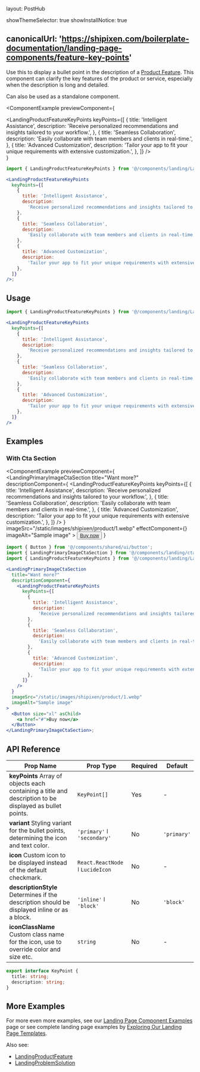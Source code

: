 layout: PostHub

showThemeSelector: true
showInstallNotice: true

canonicalUrl: 'https://shipixen.com/boilerplate-documentation/landing-page-components/feature-key-points'
---

Use this to display a bullet point in the description of a [Product Feature](/boilerplate-documentation/landing-page-components/product-feature). This component can clarify the key features of the product or service, especially when the description is long and detailed.

Can also be used as a standalone component.

<ComponentExample
  previewComponent={
    <div className="p-6">
      <LandingProductFeatureKeyPoints
        keyPoints={[
          {
            title: 'Intelligent Assistance',
            description:
              'Receive personalized recommendations and insights tailored to your workflow.',
          },
          {
            title: 'Seamless Collaboration',
            description:
              'Easily collaborate with team members and clients in real-time.',
          },
          {
            title: 'Advanced Customization',
            description:
              'Tailor your app to fit your unique requirements with extensive customization.',
          },
        ]}
      />
    </div>
  }
>

```jsx
import { LandingProductFeatureKeyPoints } from '@/components/landing/LandingProductFeatureKeyPoints';

<LandingProductFeatureKeyPoints
  keyPoints={[
    {
      title: 'Intelligent Assistance',
      description:
        'Receive personalized recommendations and insights tailored to your workflow.',
    },
    {
      title: 'Seamless Collaboration',
      description:
        'Easily collaborate with team members and clients in real-time.',
    },
    {
      title: 'Advanced Customization',
      description:
        'Tailor your app to fit your unique requirements with extensive customization.',
    },
  ]}
/>;
```

</ComponentExample>

## Usage

```jsx
import { LandingProductFeatureKeyPoints } from '@/components/landing/LandingProductFeatureKeyPoints';
```

```jsx
<LandingProductFeatureKeyPoints
  keyPoints={[
    {
      title: 'Intelligent Assistance',
      description:
        'Receive personalized recommendations and insights tailored to your workflow.',
    },
    {
      title: 'Seamless Collaboration',
      description:
        'Easily collaborate with team members and clients in real-time.',
    },
    {
      title: 'Advanced Customization',
      description:
        'Tailor your app to fit your unique requirements with extensive customization.',
    },
  ]}
/>
```

## Examples

### With Cta Section

<ComponentExample
  previewComponent={
    <LandingPrimaryImageCtaSection
      title="Want more?"
      descriptionComponent={
        <LandingProductFeatureKeyPoints
          keyPoints={[
            {
              title: 'Intelligent Assistance',
              description:
                'Receive personalized recommendations and insights tailored to your workflow.',
            },
            {
              title: 'Seamless Collaboration',
              description:
                'Easily collaborate with team members and clients in real-time.',
            },
            {
              title: 'Advanced Customization',
              description:
                'Tailor your app to fit your unique requirements with extensive customization.',
            },
          ]}
        />
      }
      imageSrc="/static/images/shipixen/product/1.webp"
      effectComponent={<LandingGridPatternCtaBg variant="primary" />}
      imageAlt="Sample image"
    >
      <Button size="xl" asChild>
        <a href="#">
          Buy now
        </a>
      </Button>
    </LandingPrimaryImageCtaSection>
  }
>

```jsx
import { Button } from '@/components/shared/ui/button';
import { LandingPrimaryImageCtaSection } from '@/components/landing/cta/LandingPrimaryCta';
import { LandingProductFeatureKeyPoints } from '@/components/landing/LandingProductFeatureKeyPoints';

<LandingPrimaryImageCtaSection
  title="Want more?"
  descriptionComponent={
    <LandingProductFeatureKeyPoints
      keyPoints={[
        {
          title: 'Intelligent Assistance',
          description:
            'Receive personalized recommendations and insights tailored to your workflow.',
        },
        {
          title: 'Seamless Collaboration',
          description:
            'Easily collaborate with team members and clients in real-time.',
        },
        {
          title: 'Advanced Customization',
          description:
            'Tailor your app to fit your unique requirements with extensive customization.',
        },
      ]}
    />
  }
  imageSrc="/static/images/shipixen/product/1.webp"
  imageAlt="Sample image"
>
  <Button size="xl" asChild>
    <a href="#">Buy now</a>
  </Button>
</LandingPrimaryImageCtaSection>;
```

</ComponentExample>

## API Reference

| Prop Name                                                                                                               | Prop Type                   | Required | Default     |
| ----------------------------------------------------------------------------------------------------------------------- | --------------------------- | -------- | ----------- |
| **keyPoints** <Tippy>Array of objects each containing a title and description to be displayed as bullet points.</Tippy> | `KeyPoint[]`                | Yes      | -           |
| **variant** <Tippy>Styling variant for the bullet points, determining the icon and text color.</Tippy>                  | `'primary'` ǀ `'secondary'` | No       | `'primary'` |
| **icon** <Tippy>Custom icon to be displayed instead of the default checkmark.</Tippy>                                  | `React.ReactNode` ǀ `LucideIcon`          | No       | -           |
| **descriptionStyle** <Tippy>Determines if the description should be displayed inline or as a block.</Tippy>             | `'inline'` ǀ `'block'`                  | No       | `'block'`   |
| **iconClassName** <Tippy>Custom class name for the icon, use to override color and size etc.</Tippy>                                                      | `string`                        | No       | -           |

```ts
export interface KeyPoint {
  title: string;
  description: string;
}
```

## More Examples

For more even more examples, see our <a href="/demo/landing-page-component-examples" className="fancy-link">Landing Page Component Examples</a> page or see complete landing page examples by <a href="/demo/landing-page-templates" className="fancy-link">Exploring Our Landing Page Templates</a>.

Also see:

- [LandingProductFeature](/boilerplate-documentation/landing-page-components/product-feature)
- [LandingProblemSolution](/boilerplate-documentation/landing-page-components/problem-solution)
